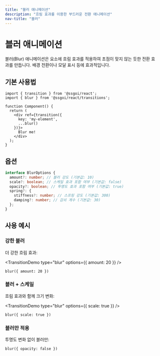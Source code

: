 ```yaml
---
title: "블러 애니메이션"
description: "흐림 효과를 이용한 부드러운 전환 애니메이션"
nav-title: "블러"
---
```


# 블러 애니메이션

블러(Blur) 애니메이션은 요소에 흐림 효과를 적용하여 초점이 맞지 않는 듯한 전환 효과를 만듭니다. 배경 전환이나 모달 표시 등에 효과적입니다.

## 기본 사용법

<TransitionDemo type="blur" />

```tsx
import { transition } from '@ssgoi/react';
import { blur } from '@ssgoi/react/transitions';

function Component() {
  return (
    <div ref={transition({
      key: 'my-element',
      ...blur()
    })}>
      Blur me!
    </div>
  );
}
```

## 옵션

```typescript
interface BlurOptions {
  amount?: number; // 블러 강도 (기본값: 10)
  scale?: boolean; // 스케일 효과 포함 여부 (기본값: false)
  opacity?: boolean; // 투명도 효과 포함 여부 (기본값: true)
  spring?: {
    stiffness?: number; // 스프링 강도 (기본값: 300)
    damping?: number; // 감쇠 계수 (기본값: 30)
  };
}
```

## 사용 예시

### 강한 블러

더 강한 흐림 효과:

<TransitionDemo type="blur" options={{ amount: 20 }} />

```tsx
blur({ amount: 20 })
```

### 블러 + 스케일

흐림 효과와 함께 크기 변화:

<TransitionDemo type="blur" options={{ scale: true }} />

```tsx
blur({ scale: true })
```

### 블러만 적용

투명도 변화 없이 블러만:

```tsx
blur({ opacity: false })
```